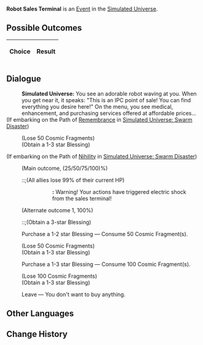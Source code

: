 {{Simulated Universe Event Infobox
|title         = Robot Sales Terminal
|image         = Random Event Trade.png
|type          =
|domains_su    = Occurrence
|domains_ext   = Occurrence
|domains_swarm = 
|domains_gng   = 
|requirements  =
|prev          = 
|next          = 
|indexRewards  =
|characters    = 
}}
'''Robot Sales Terminal''' is an [[Simulated Universe/Events|Event]] in the [[Simulated Universe]].

==Possible Outcomes==
{| class="article-table"
!Choice
!Result

|}

<!--
==Gameplay Notes==

-->
==Dialogue==
{{Dialogue Start}}
:'''Simulated Universe:''' You see an adorable robot waving at you. When you get near it, it speaks: "This is an IPC point of sale! You can find everything you desire here!" On the menu, you see medical, enhancement, and purchasing services offered at affordable prices...
;(If embarking on the Path of [[Simulated Universe/Paths#Remembrance|Remembrance]] in [[Simulated Universe: Swarm Disaster]])
:{{SU Special Dialogue|Remembrance|You recall the long-forgotten "bargaining technique."|Spend 50 Cosmic Fragments to purchase a 2-3 star Blessing.}}
:;(Lose 50 Cosmic Fragments)
:;(Obtain a 1-3 star Blessing)
;(If embarking on the Path of [[Simulated Universe/Paths#Nihility|Nihility]] in [[Simulated Universe: Swarm Disaster]])
:{{SU Special Dialogue|Nihility|The "protective net" that surrounds the sales terminal.|Obtain a Blessing for every success. Failure triggers an electric shock and all characters lose HP equal to 99% of their current HP. Currently, there is a ??% chance of failure.}}
:;(Main outcome, (25/50/75/100)%)
:::;(All allies lose 99% of their current HP)
::::''':''' Warning! Your actions have triggered electric shock from the sales terminal!
:;(Alternate outcome 1, 100%)
:::;(Obtain a 3-star Blessing)
:{{DIcon|Star}} Purchase a 1-2 star Blessing &mdash; Consume 50 Cosmic Fragment(s).
:;(Lose 50 Cosmic Fragments)
:;(Obtain a 1-3 star Blessing)
:{{DIcon|Star}} Purchase a 1-3 star Blessing &mdash; Consume 100 Cosmic Fragment(s).
:;(Lose 100 Cosmic Fragments)
:;(Obtain a 1-3 star Blessing)
:{{DIcon|Star}} Leave &mdash; You don't want to buy anything.
{{Dialogue End}}

==Other Languages==
{{Other Languages
|zhs   = 机器人销售终端
|zht   = 機器人銷售終端機
|ja    = ロボット販売端末
|ko    = 로봇 판매 단말 장치
|es    = Terminal de venta de robots
|fr    = Terminal de vente robotisé
|ru    = Терминал с роботами
|th    = เทอร์มินัลขายหุ่นยนต์
|vi    = Trạm Bán Hàng Robot
|de    = Roboter-Verkaufsterminal
|id    = Robot Sales Terminal
|pt    = Terminal de Vendas de Robôs
}}

==Change History==
{{Change History|1.0}}
